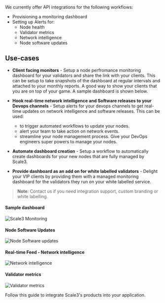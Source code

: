 We currently offer API integrations for the following workflows:
- Provisioning a monitoring dashboard
- Setting up Alerts for:
  - Node health
  - Validator metrics
  - Network intelligence
  - Node software updates

## Use-cases

- **Client facing monitors** - Setup a node perfromance monitoring dashboard for your validators and share the link with your clients. This can be setup to take snapshots of the dashboard at regular intervals and attached to your monthly reports. A good way to show your clients that you are on top of your game. A sample dashboard is shown below.

- **Hook real-time network intelligence and Software releases to your Devops channels** - Setup alerts for your devops channels to get real-time updates on network intelligence and software releases. This can be used:
  - to trigger automated workflows to update your nodes.
  - alert your team to take action on network events.
  - streamline your node management process.
Give your DevOps engineers super powers to manage your nodes.

- **Automate dashboard creation** - Setup a workflow to automatically create dashboards for your new nodes that are fully managed by Scale3.
- **Provide dashboard as an add on for white labelled validators** - Delight your VIP clients by providing them with a managed monitoring dashboard for the validators they run on your white labelled service.

> **Note**: Contact us if you need integration support, custom branding or white labelling.

#### Sample dashboard
![Scale3 Monitoring](/images/sui-grafana.png) 
#### Node Software Updates
![Node Software updates](/images/node-updates.png)
#### Real-time Feed - Network intelligence
![Network intelligence](/images/network-intelligence.png)
#### Validator metrics
![Validator metrics](/images/sui-alerts.png)

Follow this guide to integrate Scale3's products into your application.

